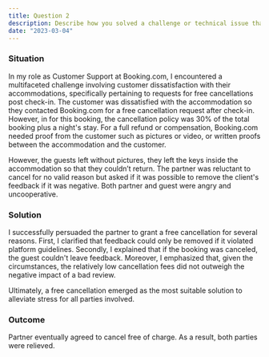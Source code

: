 ```yaml
---
title: Question 2
description: Describe how you solved a challenge or technical issue that you faced in a previous role (preferably in a previous support role). How did you determine that your solution was successful?
date: "2023-03-04"
---
```

### Situation
In my role as Customer Support at Booking.com, I encountered a multifaceted challenge involving customer dissatisfaction with their accommodations, specifically pertaining to requests for free cancellations post check-in.
The customer was dissatisfied with the accommodation so they contacted Booking.com for a free cancellation request after check-in. 
However, in for this booking, the cancellation policy was 30% of the total booking plus a night's stay.
 For a full refund or compensation, Booking.com needed proof from the customer such as pictures or video, or written proofs between the accommodation and the customer. 

However, the guests left without pictures, they left the keys inside the accommodation so that they couldn’t return. The partner was reluctant to cancel for no valid reason but asked if it was possible to remove the client's feedback if it was negative. Both partner and guest were angry and uncooperative.

### Solution

I successfully persuaded the partner to grant a free cancellation for several reasons.
 First, I clarified that feedback could only be removed if it violated platform guidelines.
  Secondly, I explained that if the booking was canceled, the guest couldn't leave feedback. Moreover, I emphasized that, given the circumstances, the relatively low cancellation fees did not outweigh the negative impact of a bad review. 

Ultimately, a free cancellation emerged as the most suitable solution to alleviate stress for all parties involved.

### Outcome
Partner eventually agreed to cancel free of charge. As a result, both parties were relieved.
